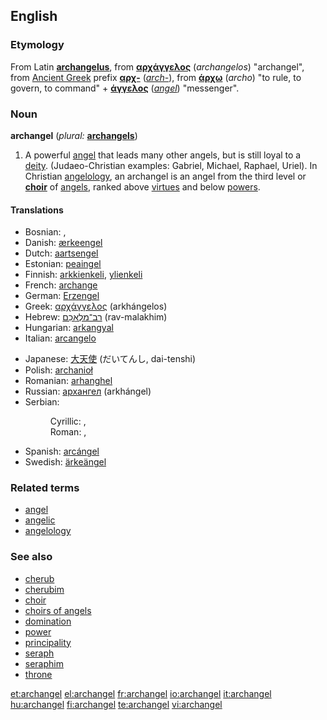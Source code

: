 ==English==

===Etymology===
From Latin '''[[archangelus]]''', from {{Gr.}} '''[[αρχάγγελος]]''' (''archangelos'') "archangel", from [[Ancient Greek]] prefix
'''[[αρχ-]]''' (''[[arch-]]''), from '''[[άρχω]]''' (''archo'') "to rule, to govern, to command" + '''[[άγγελος]]''' (''[[angel]]'') "messenger".

===Noun===
'''archangel'''  (''plural:'' '''[[archangels]]''')

# A powerful [[angel]] that leads many other angels, but is still loyal to a [[deity]]. (Judaeo-Christian examples: Gabriel, Michael, Raphael, Uriel). In Christian [[angelology]], an archangel is an angel from the third level or '''[[choir]]''' of [[angel]]s, ranked above [[virtue]]s and below [[power]]s.

====Translations====
{{trans-top|angel who leads other angels}}
* Bosnian: {{t-|bs|arhanđel|m}}, {{t-|bs|arhanđeo|m}}
* Danish: [[ærkeengel]]
* Dutch: [[aartsengel]] {{m}}
* Estonian: [[peaingel]]
* Finnish: [[arkkienkeli]], [[ylienkeli]]
* French: [[archange]]
* German: [[Erzengel]] {{m}}
* Greek: [[αρχάγγελος]] (arkhángelos) {{m}}
* Hebrew: [[רב־מלאכם|רַב־מַלְאָכִם]] (rav-malakhim) {{m}}
* Hungarian: [[arkangyal]]
* Italian: [[arcangelo]] {{m}}
{{trans-mid}}
* Japanese: [[大天使]] (だいてんし, dai-tenshi)
* Polish: [[archanioł]] {{m}}
* Romanian: [[arhanghel]] {{m}}
* Russian: [[архангел]] (arkhángel) {{m}}
* Serbian:
*: Cyrillic: {{t-|sr|арханђел|m}}, {{t-|sr|арханђео|m}}
*: Roman: {{t-|sr|arhanđel|m}}, {{t-|sr|arhanđeo|m}}
* Spanish: [[arcángel]] {{m}}
* Swedish: [[ärkeängel]] {{c}}
{{trans-bottom}}

===Related terms===
*[[angel]]
*[[angelic]]
*[[angelology]]

===See also===
*[[cherub]]
*[[cherubim]]
*[[choir]]
*[[choirs of angels]]
*[[domination]]
*[[power]]
*[[principality]]
*[[seraph]]
*[[seraphim]]
*[[throne]]

[[et:archangel]]
[[el:archangel]]
[[fr:archangel]]
[[io:archangel]]
[[it:archangel]]
[[hu:archangel]]
[[fi:archangel]]
[[te:archangel]]
[[vi:archangel]]